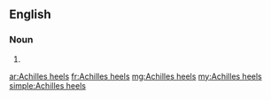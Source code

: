 ==English==

===Noun===
{{head|en|plural|head=[[Achilles]] [[heel]]s}}

# {{plural of|Achilles heel|lang=en}}

[[ar:Achilles heels]]
[[fr:Achilles heels]]
[[mg:Achilles heels]]
[[my:Achilles heels]]
[[simple:Achilles heels]]